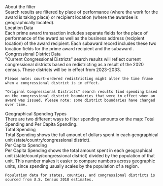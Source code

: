 
<div className="collapsible-sidebar--dsm-wrapper--text-header">About the filter</div>
<div className="collapsible-sidebar--dsm-wrapper--text-section"> 
    Search results are filtered by place of performance <GlossaryLink term="primary-place-of-performance" />
    (where the work for the award is taking place) or recipient location <GlossaryLink term="recipient-location"/> (where the awardee is geographically located).
</div>

<div className="collapsible-sidebar--dsm-wrapper--text-header">Location Data</div>
<div className="collapsible-sidebar--dsm-wrapper--text-section"> 
    Each prime award transaction <GlossaryLink term="transaction"/> includes separate fields for the place of
    performance of the award as well as the business address (recipient location) of the award recipient. 
    Each subaward <GlossaryLink term="sub-award"/> record includes these two location fields for the 
    prime award recipient <GlossaryLink term="prime-award" /> and the subaward <GlossaryLink term="sub-award"/>. 
</div>

<div className="collapsible-sidebar--dsm-wrapper--text-header">Congressional District Data </div>
<div className="collapsible-sidebar--dsm-wrapper--text-section"> 
    "Current Congressional Districts" search results will reflect current congressional districts based on redistricting as a result of the 2020 census. These districts will be in effect from 2023–2033. 

    Please note: court-ordered redistricting might alter the time frame when a congressional district is in effect. 

    "Original Congressional Districts" search results find spending based on the congressional district boundaries that were in effect when an award was issued. Please note: some district boundaries have changed over time. 
</div>

  <AboutTheDataMarkdownLink slug="congressional-district-data" openPanel={true} name='Learn more about congressional redistricting.'/>

 <div className="collapsible-sidebar--dsm-wrapper--text-header">Geographical Spending Types </div>
 <div className="collapsible-sidebar--dsm-wrapper--text-section"> 
    There are two different ways to filter spending amounts on the map: Total Spending and Per Capita Spending. 
</div>

<div className="collapsible-sidebar--dsm-wrapper--text-header">Total Spending</div>
<div className="collapsible-sidebar--dsm-wrapper--text-section"> 
    Total Spending shows the full amount of dollars spent in each geographical unit (state/country/congressional district). 
</div>

<div className="collapsible-sidebar--dsm-wrapper--text-header">Per Capita Spending</div>
<div className="collapsible-sidebar--dsm-wrapper--text-section"> 
    Per Capita Spending shows the total amount spent in each geographical unit (state/county/congressional district) divided by the population of that unit. This number makes it easier to compare numbers across geographic units, since spending usually scales by the population of a region. 

    Population data for states, counties, and congressional districts is sourced from U.S. Census 2018 estimates.
</div>


